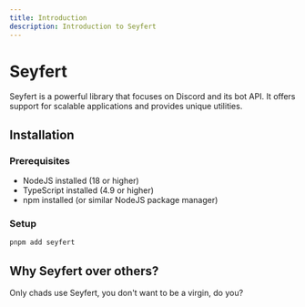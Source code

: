 ```yaml
---
title: Introduction
description: Introduction to Seyfert
---
```


# Seyfert
  
Seyfert is a powerful library that focuses on Discord and its bot API. It offers support for scalable applications and provides unique utilities.

## Installation

### Prerequisites

- NodeJS installed (18 or higher)
- TypeScript installed (4.9 or higher)
- npm installed (or similar NodeJS package manager)

### Setup

```bash copy title="Installing..."
pnpm add seyfert
```


## Why Seyfert over others?

Only chads use Seyfert, you don't want to be a virgin, do you?